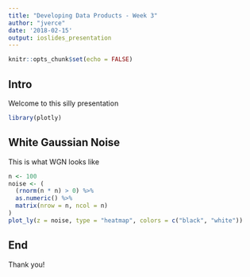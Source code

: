 ```yaml
---
title: "Developing Data Products - Week 3"
author: "jverce"
date: '2018-02-15'
output: ioslides_presentation
---
```


```r
knitr::opts_chunk$set(echo = FALSE)
```

## Intro

Welcome to this silly presentation
```r
library(plotly)
```

## White Gaussian Noise

This is what WGN looks like

```r
n <- 100
noise <- (
  (rnorm(n * n) > 0) %>%
  as.numeric() %>%
  matrix(nrow = n, ncol = n)
)
plot_ly(z = noise, type = "heatmap", colors = c("black", "white"))
```

## End

Thank you!

